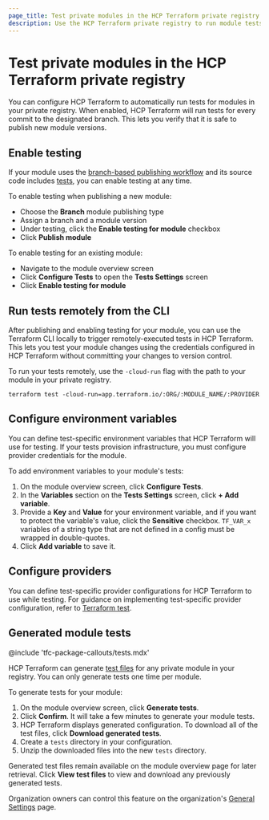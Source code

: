 ```yaml
---
page_title: Test private modules in the HCP Terraform private registry
description: Use the HCP Terraform private registry to run module tests.
---
```


# Test private modules in the HCP Terraform private registry

You can configure HCP Terraform to automatically run tests for modules in your private registry. When enabled, HCP Terraform will run tests for every commit to the designated branch. This lets you verify that it is safe to publish new module versions.

## Enable testing

If your module uses the [branch-based publishing workflow](/terraform/cloud-docs/registry/publish-modules#branch-based-publishing) and its source code includes [tests](/terraform/language/v1.6.x/tests), you can enable testing at any time.

To enable testing when publishing a new module:
- Choose the **Branch** module publishing type
- Assign a branch and a module version
- Under testing, click the **Enable testing for module** checkbox
- Click **Publish module**

To enable testing for an existing module:
- Navigate to the module overview screen
- Click **Configure Tests** to open the **Tests Settings** screen
- Click **Enable testing for module**

## Run tests remotely from the CLI

After publishing and enabling testing for your module, you can use the Terraform CLI locally to trigger remotely-executed tests in HCP Terraform. This lets you test your module changes using the credentials configured in HCP Terraform without committing your changes to version control.

To run your tests remotely, use the `-cloud-run` flag with the path to your module in your private registry.

```shell
terraform test -cloud-run=app.terraform.io/:ORG/:MODULE_NAME/:PROVIDER
```

## Configure environment variables

You can define test-specific environment variables that HCP Terraform will use for testing. If your tests provision infrastructure, you must configure provider credentials for the module.

To add environment variables to your module's tests:

1. On the module overview screen, click **Configure Tests**.
1. In the **Variables** section on the **Tests Settings** screen, click **+ Add variable**.
1. Provide a **Key** and **Value** for your environment variable, and if you want to protect the variable's value, click the **Sensitive** checkbox. `TF_VAR_x` variables of a string type that are not defined in a config must be wrapped in double-quotes.
1. Click **Add variable** to save it.

## Configure providers

You can define test-specific provider configurations for HCP Terraform to use while testing. For guidance on implementing test-specific provider configuration, refer to [Terraform test](/terraform/language/tests#providers).

<!-- BEGIN: TFC:only name:generate-module-tests -->

## Generated module tests

@include 'tfc-package-callouts/tests.mdx'

HCP Terraform can generate [test files](/terraform/language/tests) for any private module in your registry. You can only generate tests one time per module.

To generate tests for your module:

1. On the module overview screen, click **Generate tests**.
1. Click **Confirm**. It will take a few minutes to generate your module tests.
1. HCP Terraform displays generated configuration. To download all of the test files, click **Download generated tests**.
1. Create a `tests` directory in your configuration.
1. Unzip the downloaded files into the new `tests` directory.

Generated test files remain available on the module overview page for later retrieval. Click **View test files** to view and download any previously generated tests.

Organization owners can control this feature on the organization's [General Settings](/terraform/cloud-docs/users-teams-organizations/organizations#organization-settings) page.

<!-- END: TFC:only name:generate-module-tests -->
